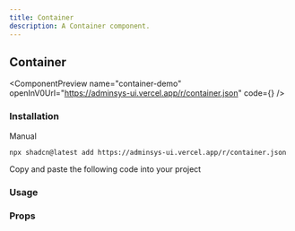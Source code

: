 ```yaml
---
title: Container
description: A Container component.
---
```


## Container

<ComponentPreview
  name="container-demo"
  openInV0Url="https://adminsys-ui.vercel.app/r/container.json"
  code={<ComponentSource name="container-demo" />}
/>

### Installation

<Tabs className="gap-0" defaultValue="cli">

<TabsList>
  <TabsTriggerShadcnCLI />
  <TabsTrigger className="cursor-pointer" value="manual">Manual</TabsTrigger>
</TabsList>

<TabsContent value="cli" className="[&>figure]:mb-0">

```package-install
npx shadcn@latest add https://adminsys-ui.vercel.app/r/container.json
```

</TabsContent>

<TabsContent value="manual">

<Steps>

<Step>Copy and paste the following code into your project</Step>

<ComponentSource
  name="container"
/>

</Steps>

</TabsContent>

</Tabs>

### Usage

<ComponentSource
  name="container-demo"
  codeCollapsible
/>

### Props

<AutoTypeTable path="./src/registry/components/shared/container/index.tsx" name="ContainerProps" />
